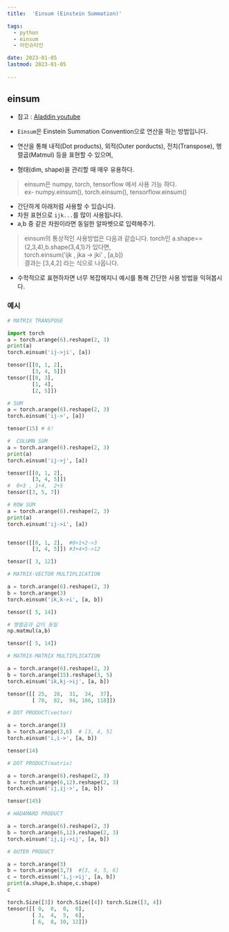 ```yaml
---
title:  'Einsum (Einstein Summation)'

tags:
  - python
  - einsum
  - 아인슈타인

date: 2023-01-05
lastmod: 2023-01-05
 
---
```


## einsum

- 참고 : [Aladdin youtube](https://www.youtube.com/watch?v=pkVwUVEHmfI)
  
- `Einsum`은 Einstein Summation Convention으로 연산을 하는 방법입니다.
- 연산을 통해 내적(Dot products), 외적(Outer porducts), 전치(Transpose), 행렬곱(Matmul) 등을 표현할 수 있으며,
- 형태(dim, shape)을 관리할 때 매우 유용하다.

>einsum은 numpy, torch, tensorflow 에서 사용 가능 하다.<br/>
>ex- numpy.einsum(), torch.einsum(), tensorflow.einsum()

- 간단하게 아래처럼 사용할 수 있습니다.
- 차원 표현으로 `ijk...`를 많이 사용됩니다.
- a,b 중 같은 차원이라면 동일한 알파벳으로 입력해주기.

>einsum의 통상적인 사용방법은 다음과 같습니다. torch인 a.shape==(2,3,4),b.shape(3,4,1)가 있다면, <br/>
>torch.einsum('ijk , jka -> jki' , [a,b])<br/>
>결과는 [3,4,2] 라는 식으로 나옵니다.

- 수학적으로 표현하자면 너무 복잡해지니 예시를 통해 간단한 사용 방법을 익혀봅시다.

### 예시

```python
# MATRIX TRANSPOSE

import torch
a = torch.arange(6).reshape(2, 3)
print(a)
torch.einsum('ij->ji', [a])

tensor([[0, 1, 2],
        [3, 4, 5]])
tensor([[0, 3],
        [1, 4],
        [2, 5]]) 
```

```python
# SUM
a = torch.arange(6).reshape(2, 3)
torch.einsum('ij->', [a])

tensor(15) # 6!
```

```python
#  COLUMN SUM
a = torch.arange(6).reshape(2, 3)
print(a)
torch.einsum('ij->j', [a])

tensor([[0, 1, 2],
        [3, 4, 5]])
#  0+3 , 1+4,  2+5
tensor([3, 5, 7])
```

```python
# ROW SUM
a = torch.arange(6).reshape(2, 3)
print(a)
torch.einsum('ij->i', [a])


tensor([[0, 1, 2],  #0+1+2->3
        [3, 4, 5]]) #3+4+5->12

tensor([ 3, 12])
```

```python
# MATRIX-VECTOR MULTIPLICATION

a = torch.arange(6).reshape(2, 3)
b = torch.arange(3)
torch.einsum('ik,k->i', [a, b])

tensor([ 5, 14])

# 행렬곱과 값이 동일
np.matmul(a,b) 

tensor([ 5, 14])
```

```python
# MATRIX-MATRIX MULTIPLICATION

a = torch.arange(6).reshape(2, 3)
b = torch.arange(15).reshape(3, 5)
torch.einsum('ik,kj->ij', [a, b])

tensor([[ 25,  28,  31,  34,  37],
        [ 70,  82,  94, 106, 118]])
```

```python
# DOT PRODUCT(vector)

a = torch.arange(3)
b = torch.arange(3,6)  # [3, 4, 5]
torch.einsum('i,i->', [a, b])

tensor(14)
```

```python
# DOT PRODUCT(matrix)

a = torch.arange(6).reshape(2, 3)
b = torch.arange(6,12).reshape(2, 3)
torch.einsum('ij,ij->', [a, b])

tensor(145)
```

```python
# HADAMARD PRODUCT

a = torch.arange(6).reshape(2, 3)
b = torch.arange(6,12).reshape(2, 3)
torch.einsum('ij,ij->ij', [a, b])
```

```python
# OUTER PRODUCT

a = torch.arange(3)
b = torch.arange(3,7)  #[3, 4, 5, 6]
c = torch.einsum('i,j->ij', [a, b])
print(a.shape,b.shape,c.shape)
c

torch.Size([3]) torch.Size([4]) torch.Size([3, 4])
tensor([[ 0,  0,  0,  0],
        [ 3,  4,  5,  6],
        [ 6,  8, 10, 12]])

        
```
